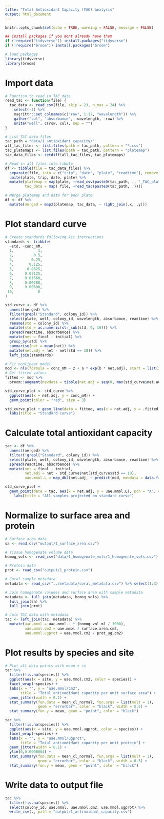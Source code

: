 ```yaml
---
title: "Total Antioxidant Capacity (TAC) analysis"
output: html_document
---
```


```r
knitr::opts_chunk$set(echo = TRUE, warning = FALSE, message = FALSE)

## install packages if you dont already have them
if (!require("tidyverse")) install.packages("tidyverse")
if (!require("broom")) install.packages("broom")

# load packages
library(tidyverse)
library(broom)
```

# Import data
```r
# Function to read in TAC data
read_tac <- function(file) {
  tac_data <- read_csv(file, skip = 23, n_max = 24) %>%
    select(-1) %>%
    magrittr::set_colnames(c("row", 1:12, "wavelength")) %>%
    gather("col", "absorbance", -wavelength, -row) %>%
    unite("well", c(row, col), sep = "")
}

# List TAC data files
tac_path = "data/1_antioxidant_capacity/"                                                 # Path to TAC data directory
all_tac_files <- list.files(path = tac_path, pattern = "*.csv")          # List all files in directory
tac_platemaps <- list.files(path = tac_path, pattern = "platemap")       # List platemap files
tac_data_files <- setdiff(all_tac_files, tac_platemaps)                  # List data files

# Read in all files into tibble
df <- tibble(file = tac_data_files) %>%
  separate(file, into = c("trip", "date", "plate", "readtime"), remove = FALSE) %>%
  unite(plate, trip, date, plate) %>%
  mutate(platemap = map(plate, ~read_csv(paste0(tac_path, ., "_TAC_platemap.csv"))),
         tac_data = map( file, ~read_tac(paste0(tac_path, .))))

# Merge platemap and data for each plate
df <- df %>%
  mutate(merged = map2(platemap, tac_data, ~ right_join(.x, .y)))
```

# Plot standard curve
```r
# Create standards following kit instructions
standards <- tribble(
  ~std, ~conc_mM,
  1,           1,
  2,         0.5,
  3,        0.25,
  4,       0.125,
  5,      0.0625,
  6,     0.03125,
  7,     0.01560,
  8,     0.00780,
  9,     0.00390,
 10,           0
)

std_curve <- df %>%
  unnest(merged) %>%
  filter(grepl("Standard", colony_id)) %>%
  select(plate, well, colony_id, wavelength, absorbance, readtime) %>%
  rename(std = colony_id) %>%
  mutate(std = as.numeric(str_sub(std, 9, 10))) %>%
  spread(readtime, absorbance) %>%
  mutate(net = final - initial) %>%
  group_by(std) %>%
  summarise(net = mean(net)) %>%
  mutate(net.adj = net - net[std == 10]) %>%
  left_join(standards)

# Fit nonlinear model
mod <- nls(formula = conc_mM ~ z + a * exp(b * net.adj), start = list(z = 0, a = 1, b = 1), data = std_curve)
# Get fitted values
fitted <- mod %>% 
  broom::augment(newdata = tibble(net.adj = seq(0, max(std_curve$net.adj), 0.005)))

std_curve_plot <- std_curve %>%
  ggplot(aes(x = net.adj, y = conc_mM)) +
  geom_point(color = "red", size = 3)

std_curve_plot + geom_line(data = fitted, aes(x = net.adj, y = .fitted)) +
  labs(title = "Standard curve")
```

# Calculate total antioxidant capacity
```r
tac <- df %>%
  unnest(merged) %>%
  filter(!grepl("Standard", colony_id)) %>%
  select(plate, well, colony_id, wavelength, absorbance, readtime) %>%
  spread(readtime, absorbance) %>%
  mutate(net = final - initial,
         net.adj = net - std_curve$net[std_curve$std == 10],
         uae.mmol.L = map_dbl(net.adj, ~ predict(mod, newdata = data.frame(net.adj = .))))

std_curve_plot +
  geom_point(data = tac, aes(x = net.adj, y = uae.mmol.L), pch = "X", cex = 3, alpha = 0.3) +
    labs(title = "All samples projected on standard curve")
```

# Normalize to surface area and protein
```r
# Surface area data
sa <- read.csv("output/1_surface_area.csv")

# Tissue homogenate volume data
homog_vols <- read_csv("data/1_homogenate_vols/1_homogenate_vols.csv") %>% select(1:2)

# Protein data
prot <- read_csv("output/1_protein.csv")

# Coral sample metadata
metadata <- read_csv("../metadata/coral_metadata.csv") %>% select(1:3)

# Join homogenate volumes and surface area with sample metadata
metadata <- full_join(metadata, homog_vols) %>%
  full_join(sa) %>%
  full_join(prot)

# Join TAC data with metadata
tac <- left_join(tac, metadata) %>%
  mutate(uae.mmol = uae.mmol.L * (homog_vol_ml / 1000),
         uae.mmol.cm2 = uae.mmol / surface.area.cm2,
         uae.mmol.ugprot = uae.mmol.cm2 / prot_ug.cm2)
```

# Plot results by species and site
```r
# Plot all data points with mean ± se
tac %>%
  filter(!is.na(species)) %>%
  ggplot(aes(x = site, y = uae.mmol.cm2, color = species)) +
  facet_wrap(~species) +
  labs(x = "", y = "uae.mmol/cm2",
       title = "Total antixodidant capacity per unit surface area") +
  geom_jitter(width = 0.1) +                                            # Plot all points
  stat_summary(fun.data = mean_cl_normal, fun.args = list(mult = 1),    # Plot standard error
               geom = "errorbar", color = "black", width = 0.5) +
  stat_summary(fun.y = mean, geom = "point", color = "black")           # Plot mean

tac %>%
  filter(!is.na(species)) %>%
  ggplot(aes(x = site, y = uae.mmol.ugprot, color = species)) +
  facet_wrap(~species) +
  labs(x = "", y = "uae.mmol/ugprot",
       title = "Total antixodidant capacity per unit protein") +
  geom_jitter(width = 0.1) +                                            # Plot all points
  ylim(0,0.0000004) +
  stat_summary(fun.data = mean_cl_normal, fun.args = list(mult = 1),    # Plot standard error
               geom = "errorbar", color = "black", width = 0.5) +
  stat_summary(fun.y = mean, geom = "point", color = "black")           # Plot mean
```

# Write data to output file
```r
tac %>%
  filter(!is.na(species)) %>%
  select(colony_id, uae.mmol, uae.mmol.cm2, uae.mmol.ugprot) %>%
  write_csv(., path = "output/1_antioxidant_capacity.csv")
```



